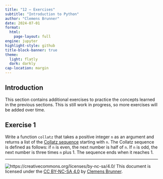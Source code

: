 ```yaml
---
title: "12 – Exercises"
subtitle: "Introduction to Python"
author: "Clemens Brunner"
date: 2024-07-01
format:
  html:
    page-layout: full
engine: jupyter
highlight-style: github
title-block-banner: true
theme:
  light: flatly
  dark: darkly
cap-location: margin
---
```


## Introduction

This section contains additional exercises to practice the concepts learned in the previous sections. This is still work in progress, so more exercises will be added over time.


## Exercise 1

Write a function `collatz` that takes a positive integer `n` as an argument and returns a list of the [Collatz sequence](https://en.wikipedia.org/wiki/Collatz_conjecture) starting with `n`. The Collatz sequence is defined as follows: if `n` is even, the next number is half of `n`. If `n` is odd, the next number is three times `n` plus 1. The sequence ends when it reaches 1.


---
![https://creativecommons.org/licenses/by-nc-sa/4.0/](cc_license.png) This document is licensed under the [CC BY-NC-SA 4.0](https://creativecommons.org/licenses/by-nc-sa/4.0/) by [Clemens Brunner](https://cbrnr.github.io/).
